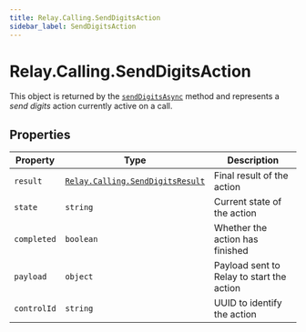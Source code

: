 ```yaml
---
title: Relay.Calling.SendDigitsAction
sidebar_label: SendDigitsAction
---
```


[relay-calling-senddigitsresult]: /sdks/reference/realtime-sdk/v2/sdks/nodejs/calling/results/send-digits-result
[senddigitsasync]: /sdks/reference/realtime-sdk/v2/sdks/nodejs/calling/call#senddigitsasync

# Relay.Calling.SendDigitsAction

This object is returned by the [`sendDigitsAsync`][senddigitsasync] method and represents a _send digits_ action currently active on a call.

## Properties

| Property | Type | Description |
| -------- | ---- | ----------- |
| `result` | [`Relay.Calling.SendDigitsResult`][relay-calling-senddigitsresult] | Final result of the action |
| `state` | `string` | Current state of the action |
| `completed` | `boolean` | Whether the action has finished |
| `payload` | `object` | Payload sent to Relay to start the action |
| `controlId` | `string` | UUID to identify the action |